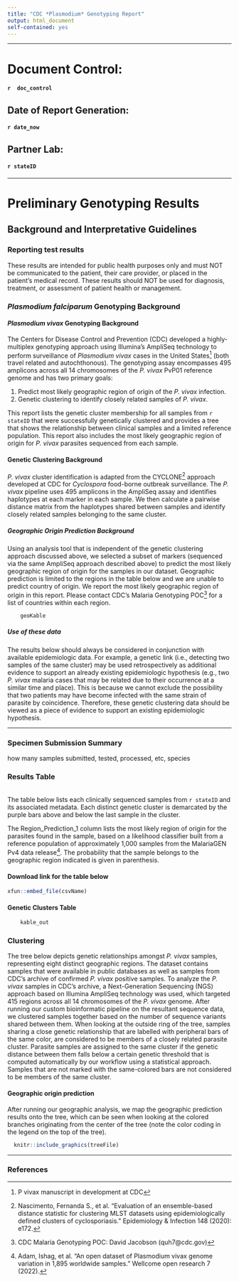 ```yaml
---
title: "CDC *Plasmodium* Genotyping Report"
output: html_document
self-contained: yes
---
```


<style type="text/css">
.main-container {
  max-width: 1200px;
  margin-left: auto;
  margin-right: auto;
}
</style>


___

# Document Control: 
#### `r  doc_control`

## Date of Report Generation: 
#### `r date_now`

## Partner Lab:
#### `r stateID`
___

# Preliminary Genotyping Results {.tabset}

## Background and Interpretative Guidelines

### Reporting test results

These results are intended for public health purposes only and must NOT be communicated to the patient, their care provider, or placed in the patient’s medical record. These results should NOT be used for diagnosis, treatment, or assessment of patient health or management.

### *Plasmodium falciparum* Genotyping Background

#### *Plasmodium vivax* Genotyping Background

The Centers for Disease Control and Prevention (CDC) developed a highly-multiplex genotyping approach using Illumina's AmpliSeq technology to perform surveillance of *Plasmodium vivax* cases in the United States[^1] (both travel related and autochthonous). The genotyping assay encompasses 495 amplicons across all 14 chromosomes of the *P. vivax* PvP01 reference genome and has two primary goals:

1) Predict most likely geographic region of origin of the *P. vivax* infection.
2) Genetic clustering to identify closely related samples of *P. vivax*.

This report lists the genetic cluster membership for all samples from `r stateID` that were successfully genetically clustered and provides a tree that shows the relationship between clinical samples and a limited reference population. This report also includes the most likely geographic region of origin for *P. vivax* parasites sequenced from each sample.

#### Genetic Clustering Background

*P. vivax* cluster identification is adapted from the CYCLONE[^2] approach developed at CDC for *Cyclospora* food-borne outbreak surveillance. The *P. vivax* pipeline uses 495 amplicons in the AmpliSeq assay and identifies haplotypes at each marker in each sample. We then calculate a pairwise distance matrix from the haplotypes shared between samples and identify closely related samples belonging to the same cluster.

##### Geographic Origin Prediction Background

Using an analysis tool that is independent of the genetic clustering approach discussed above, we selected a subset of markers (sequenced via the same AmpliSeq approach described above) to predict the most likely geographic region of origin for the samples in our dataset. Geographic prediction is limited to the regions in the table below and we are unable to predict country of origin. We report the most likely geographic region of origin in this report. Please contact CDC's Malaria Genotyping POC[^3] for a list of countries within each region.

```r

	geoKable
```
##### Use of these data

The results below should always be considered in conjunction with available epidemiologic data. For example, a genetic link (i.e., detecting two samples of the same cluster) may be used retrospectively as additional evidence to support an already existing epidemiologic hypothesis (e.g., two *P. vivax* malaria cases that may be related due to their occurrence at a similar time and place). This is because we cannot exclude the possibility that two patients may have become infected with the same strain of parasite by coincidence. Therefore, these genetic clustering data should be viewed as a piece of evidence to support an existing epidemiologic hypothesis.

___

### Specimen Submission Summary

how many samples submitted, tested, processed, etc, species



### Results Table
<br>
The table below lists each clinically sequenced samples from `r stateID` and its associated metadata. Each distinct genetic cluster is demarcated by the purple bars above and below the last sample in the cluster. 

The Region_Prediction_1 column lists the most likely region of origin for the parasites found in the sample, based on a likelihood classifier built from a reference population of approximately 1,000 samples from the MalariaGEN Pv4 data release[^4]. The probability that the sample belongs to the geographic region indicated is given in parenthesis.


#### Download link for the table below
```r
xfun::embed_file(csvName)
```

#### Genetic Clusters Table
```r

	kable_out
```

### Clustering

The tree below depicts genetic relationships amongst *P. vivax* samples, representing eight distinct geographic regions. The dataset contains samples that were available in public databases as well as samples from CDC’s archive of confirmed *P. vivax* positive samples. To analyze the *P. vivax* samples in CDC’s archive, a Next-Generation Sequencing (NGS) approach based on Illumina AmpliSeq technology was used, which targeted 415 regions across all 14 chromosomes of the *P. vivax* genome. After running our custom bioinformatic pipeline on the resultant sequence data, we clustered samples together based on the number of sequence variants shared between them. When looking at the outside ring of the tree, samples sharing a close genetic relationship that are labelled with peripheral bars of the same color, are considered to be members of a closely related parasite cluster. Parasite samples are assigned to the same cluster   if the genetic distance between them falls below a certain genetic threshold that is computed automatically by our workflow using a statistical approach. Samples that are not marked with the same-colored bars are not considered to be members of the same cluster.

#### Geographic origin prediction

After running our geographic analysis, we map the geographic prediction results onto the tree, which can be seen when looking at the colored branches originating from the center of the tree (note the color coding in the legend on the top of the tree). 

```r
  knitr::include_graphics(treeFile)
```
___

### References
[^1]: P vivax manuscript in development at CDC
[^2]: Nascimento, Fernanda S., et al. "Evaluation of an ensemble-based distance statistic for clustering MLST datasets using epidemiologically defined clusters of cyclosporiasis." Epidemiology & Infection 148 (2020): e172.
[^3]: CDC Malaria Genotyping POC: David Jacobson (quh7@cdc.gov)
[^4]: Adam, Ishag, et al. "An open dataset of Plasmodium vivax genome variation in 1,895 worldwide samples." Wellcome open research 7 (2022).


